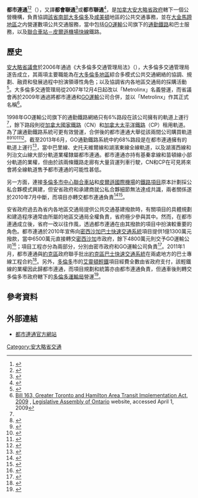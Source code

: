 {{noteTA
|1=zh-hans:轻轨;zh-hk:輕鐵;zh-mo:輕鐵;zh-tw:輕鐵;
|2=zh-hans:快速公交;zh-hk:巴士快速交通;zh-mo:巴士快速交通;zh-tw:公車捷運;
|3=zh-hans:哈密尔顿;zh-hk:咸美頓;zh-mo:咸美頓;zh-tw:哈密爾頓;
}}

{{Infobox Government agency
|agency_name     = 都市連通
|nativename      = {{lang|en|Metrolinx}}
|abbreviation    = 
|logo            = Metrolinx 2017 logo.svg
|logo_width      = 130px
|logo_caption    = 
|formed          = 2006年
|preceding1      = 
|jurisdiction    = [[安大略省|安大略省]]
|headquarters    = [[加拿大|加拿大]][[安大略省|安大略省]][[多倫多|多倫多]]
|chief1_title    = 總裁
|chief1          = {{lang|en|Bruce McCuaig}}
|child1_agency   = [[GO運輸|GO運輸]]
|child2_agency   = [[聯合車站－皮爾遜機場快線|聯合車站－皮爾遜機場快線]]
|child3_agency   = [[Presto卡|Presto卡]]
|keydocument1    = 《2006年都市連通法》
|employees       = 
|budget          = 
|website         = {{URL|http://www.metrolinx.com}}
}}
'''都市連通'''<ref>{{cite news |url=http://www.mingpaotor.com/htm/News/20130527/tga1.htm?m=0 |title=都市連通今提4招改善交通 徵銷售稅加汽油稅調高發展費 |publisher=《明報》加東版 |date=2013-05-27 |accessdate=2014-05-23 |archive-date=2014-05-24 |archive-url=https://web.archive.org/web/20140524022644/http://www.mingpaotor.com/htm/News/20130527/tga1.htm?m=0 |dead-url=no }}</ref><ref>{{cite news |url=http://news.singtao.ca/toronto/2011-01-27/headline1296121024d2976954.html |title=都市連通董事局批准興建 電氣化火車待省府開綠燈 |publisher=《星島日報》加東版 |date=2011-01-27 |accessdate=2014-05-23 |archive-url=https://web.archive.org/web/20140524004250/http://news.singtao.ca/toronto/2011-01-27/headline1296121024d2976954.html |archive-date=2014-05-24 |dead-url=yes }}</ref>（{{lang-en|Metrolinx}}），又譯'''都會聯通'''<ref>{{cite news |url=http://news.singtao.ca/toronto/2014-02-17/headline1392628597d4921395.html |title=都會聯通退回錯扣車資 |publisher=《星島日報》加東版 |date=2014-02-17 |accessdate=2014-05-23 |archive-url=https://web.archive.org/web/20140524004319/http://news.singtao.ca/toronto/2014-02-17/headline1392628597d4921395.html |archive-date=2014-05-24 |dead-url=yes }}</ref>或'''都市聯通'''<ref>{{cite news |url=http://news.singtao.ca/toronto/2010-09-17/city1284712323d2735542.html |title=多市交通問題日趨嚴重 都市聯通暢談500億大計 |publisher=《星島日報》加東版 |date=2010-09-17 |accessdate=2014-05-23 |archive-url=https://web.archive.org/web/20140524022459/http://news.singtao.ca/toronto/2010-09-17/city1284712323d2735542.html |archive-date=2014-05-24 |dead-url=yes }}</ref>，是[[加拿大|加拿大]][[安大略省政府|安大略省政府]]轄下一個公營機構，負責協調[[南安大略|該省南部]][[大多倫多地區|大多倫多]]及[[哈密爾頓_(安大略)|咸美頓]]地區的公共交通事務，並在[[金馬蹄地區|大金馬蹄地區]]之内營運數項公共交通服務，當中包括[[GO運輸|GO運輸]]公司旗下的[[通勤鐵路|通勤鐵路]]和巴士服務，以及[[聯合車站－皮爾遜機場快線|聯合車站－皮爾遜機場快線]]鐵路。

== 歷史 ==
[[安大略省議會|安大略省議會]]於2006年通過《大多倫多交通管理局法》（{{lang|en|Greater Toronto Transportation Authority Act}}），大多倫多交通管理局遂告成立，其兩項主要職能為在[[大多倫多地區|大多倫多地區]]綜合多模式公共交通網絡的協調、規劃、融資和發展過程中扮演領導性角色；以及協調省内各地區交通局的採購活動<ref name="Bill">{{cite web| title = The Metrolinx Act, 2006| publisher = Ontario Legislature| year = 2006| url = http://www.e-laws.gov.on.ca/html/statutes/english/elaws_statutes_06g16_e.htm| accessdate = 2011-05-31| archive-date = 2011-06-13| archive-url = https://web.archive.org/web/20110613202536/http://www.e-laws.gov.on.ca/html/statutes/english/elaws_statutes_06g16_e.htm| dead-url = no}}</ref>。大多倫多交通管理局從2007年12月4日起改以「Metrolinx」名義營運，而省議會再於2009年通過將都市連通和[[GO運輸|GO運輸]]公司合併，並以「Metrolinx」作其正式名稱<ref>[http://www.ontla.on.ca/web/bills/bills_detail.do?locale=en&BillID=2167 Bill 163, Greater Toronto and Hamilton Area Transit Implementation Act, 2009] {{Wayback|url=http://www.ontla.on.ca/web/bills/bills_detail.do?locale=en&BillID=2167 |date=20110611123052 }}, [[安大略省議會|Legislative Assembly of Ontario]] website, accessed April 1, 2009</ref>。

1998年GO運輸公司旗下的通勤鐵路網絡只有6%路段在該公司擁有的軌道上運行<ref name="ML130627"/>，餘下路段則從[[加拿大國家鐵路|加拿大國家鐵路]]（CN）和[[加拿大太平洋鐵路|加拿大太平洋鐵路]]（CP）租用軌道。為了讓通勤鐵路系統可更有效營運，合併後的都市連通大舉從該兩間公司購買軌道<ref>{{Cite web |url=http://www.newswire.ca/en/story/414901/go-transit-acquires-important-cn-rail-line-for-expanded-commuter-rail-service-in-the-greater-toronto-area |title=存档副本 |accessdate=2014-05-23 |archive-date=2013-12-03 |archive-url=https://web.archive.org/web/20131203003254/http://www.newswire.ca/en/story/414901/go-transit-acquires-important-cn-rail-line-for-expanded-commuter-rail-service-in-the-greater-toronto-area |dead-url=no }}</ref><ref>{{Cite web |url=http://transit.toronto.on.ca/archives/data/200904081521.shtml |title=存档副本 |accessdate=2014-05-23 |archive-date=2013-12-03 |archive-url=https://web.archive.org/web/20131203033512/http://transit.toronto.on.ca/archives/data/200904081521.shtml |dead-url=no }}</ref><ref>{{cite news |url=http://www.cbc.ca/news/canada/toronto/metrolinx-buys-toronto-barrie-cn-rail-line-1.803233 |title=Metrolinx buys Toronto-Barrie CN rail line |publisher=Canadian Press, via CBC News |date=2009-12-15 |accessdate=2014-05-23 |archive-date=2013-12-12 |archive-url=https://web.archive.org/web/20131212090646/http://www.cbc.ca/news/canada/toronto/metrolinx-buys-toronto-barrie-cn-rail-line-1.803233 |dead-url=no }}</ref><ref>{{Cite web |url=http://www.newswire.ca/en/story/944917/cn-sells-greater-toronto-area-rail-lines-to-metrolinx-for-go-transit-services |title=存档副本 |accessdate=2014-05-23 |archive-date=2013-12-02 |archive-url=https://web.archive.org/web/20131202235240/http://www.newswire.ca/en/story/944917/cn-sells-greater-toronto-area-rail-lines-to-metrolinx-for-go-transit-services |dead-url=no }}</ref><ref>{{Cite web |url=http://www.newswire.ca/en/story/1134549/cn-sells-oakville-burlington-ont-line-segment-to-metrolinx-for-go-transit-commuter-rail-service |title=存档副本 |accessdate=2014-05-23 |archive-date=2015-04-14 |archive-url=https://web.archive.org/web/20150414171609/http://www.newswire.ca/en/story/1134549/cn-sells-oakville-burlington-ont-line-segment-to-metrolinx-for-go-transit-commuter-rail-service |dead-url=no }}</ref>。截至2013年6月，GO通勤鐵路系統中約68%路段是在都市連通擁有的軌道上運行<ref name="ML130627">{{Cite web |url=http://www.metrolinx.com/en/docs/pdf/board_agenda/20130627/20130627_BoardMtg_GO_Transit_Update_EN.pdf |title=存档副本 |accessdate=2014-05-23 |archive-date=2013-12-03 |archive-url=https://web.archive.org/web/20131203031647/http://www.metrolinx.com/en/docs/pdf/board_agenda/20130627/20130627_BoardMtg_GO_Transit_Update_EN.pdf |dead-url=no }}</ref>，當中巴里線、史托夫維爾線和湖濱東線全線軌道，以及湖濱西線和列治文山線大部分軌道業權隸屬都市連通。都市連通亦持有基秦拿線和苗頓線小部分軌道的業權，但由於該兩條鐵路走廊有大量貨運列車行駛，CN和CP在可見將來會將全線軌道售予都市連通的可能性甚低。

另一方面，連接[[多倫多市中心|多倫多市中心]][[聯合車站_(多倫多)|聯合車站]]和[[多倫多皮爾遜國際機場|皮爾遜國際機場]]的[[聯合車站－皮爾遜機場快線|鐵路項目]]原本計劃採公私合夥模式興建，但安省政府和承建商就公私合夥細節無法達成共識，兩者關係遂於2010年7月中斷，而項目亦轉交都市連通負責<ref name="Metrolinx vows">{{Cite news |first=Tess |last=Kalinowski |title=Province vows rapid rail link to Pearson by 2015 Pan Ams |newspaper=The Toronto Star |location=Toronto |date=31 July 2010 |url=http://www.thestar.com/news/gta/transportation/article/842240--province-vows-rapid-rail-link-to-pearson-by-2015-pan-ams |archiveurl=https://www.webcitation.org/63aNXDE3H?url=http://www.thestar.com/news/gta/transportation/article/842240--province-vows-rapid-rail-link-to-pearson-by-2015-pan-ams |archivedate=2011-11-30|accessdate=8 August 2011 |deadurl=yes }}</ref><ref name="Metrolinx handover">{{Cite news |url=http://www.newswire.ca/en/releases/archive/July2010/30/c7540.html/15/c9988.html |title=Metrolinx to build, own and operate Air Rail Link |author=CNW Group |publisher=CNW Group |date=30 July 2010 |accessdate=8 August 2011 |deadurl=yes |archiveurl=https://archive.is/20130101233722/http://www.newswire.ca/en/releases/archive/July2010/30/c7540.html/15/c9988.html |archivedate=2013年1月1日 }}</ref>。

安省政府過去為省内各地區交通局提供公共交通基建撥款時，有關項目的具體規劃和建造程序通常由所屬的地區交通局全權負責，省府極少參與其中。然而，在都市連通成立後，省府一改以往作風，透過都市連通在由其撥款的項目中扮演較重要的角色。都市連通於2010年宣佈向[[密西沙加巴士快速交通系統|密西沙加巴士快速交通系統]]項目提供1億1300萬元撥款，當中6500萬元直接轉交[[密西沙加|密西沙加]]市政府，餘下4800萬元則交予GO運輸公司<ref>{{cite web |url=http://transit.toronto.on.ca/gotransit/2109.shtml |title=The Mississauga Transitway |date=2013-11-29 |author=Peter Drost, James Bow |publisher=Transit Toronto |accessdate=2014-05-23 |archive-url=https://web.archive.org/web/20080615030314/http://transit.toronto.on.ca/gotransit/2109.shtml |archive-date=2008-06-15 |dead-url=yes }}</ref>；項目工程亦分為兩部分，分別由密市政府和GO運輸公司負責<ref>{{cite web |url=http://gotransit.com/public/en/improve/Mississauga_BRT.aspx |title=Mississauga Transitway Project |publisher=GO Transit |accessdate=2014-05-23 |deadurl=yes |archiveurl=https://web.archive.org/web/20140821103249/http://www.gotransit.com/public/en/improve/mississauga_brt.aspx |archivedate=2014-08-21 }}</ref>。2011年1月，都市連通與[[約克區|約克區]]政府聯手批出[[約克區巴士快速交通系統|約克區巴士快速交通系統]]在兩處地方的巴士專線工程合約<ref>{{cite web |url=http://transit.toronto.on.ca/archives/weblog/2011/01/25-metrolinx_.shtml |title=Metrolinx and York Region award two contracts for building Viva bus rapid transit projects |date=2011-01-25 |author=Robert Mackenzie |publisher=Transit Toronto |accessdate=2014-05-23 |archive-date=2015-04-12 |archive-url=https://web.archive.org/web/20150412003621/http://transit.toronto.on.ca/archives/weblog/2011/01/25-metrolinx_.shtml |dead-url=no }}</ref>。另外，[[多倫多|多倫多]]市的[[艾靈頓輕鐵|艾靈頓輕鐵]]項目經費全數由省政府支付，該輕鐵線的業權因此歸都市連通，而項目規劃和統籌亦由都市連通負責，但通車後則轉交多倫多市政府轄下的[[多倫多運輸局|多倫多運輸局]]營運<ref>{{cite web |url=http://www.metrolinx.com/en/projectsandprograms/transitexpansionprojects/crosstownproject.aspx |title=Toronto Light Rail Transit Projects |publisher=Metrolinx |accessdate=2014-05-23 |archive-date=2014-04-10 |archive-url=https://web.archive.org/web/20140410123152/http://www.metrolinx.com/en/projectsandprograms/transitexpansionprojects/CrosstownProject.aspx |dead-url=no }}</ref>。

== 參考資料 ==
{{reflist}}

== 外部連結 ==
{{commonscat|Metrolinx}}
* {{en}}{{fr}}[http://www.metrolinx.com/ 都市連通官方網站] {{Wayback|url=http://www.metrolinx.com/ |date=20160129194625 }}

[[Category:安大略省交通|Category:安大略省交通]]